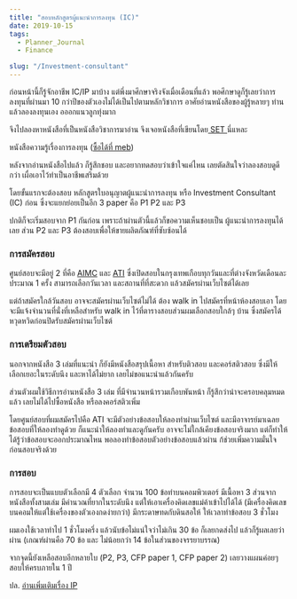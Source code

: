 ```yaml
---
title: "สอบหลักสูตรผู้แนะนำการลงทุน (IC)"
date: 2019-10-15
tags:
  - Planner_Journal
  - Finance

slug: "/Investment-consultant"
---
```




ก่อนหน้านี้ก็รู้จักอาชีพ IC/IP มาบ้าง แต่พึ่งมาศึกษาจริงจังเมื่อเดือนที่แล้ว พอศึกษาดูก็รู้เลยว่าการลงทุนที่ผ่านมา 10 กว่าปีของตัวเองไม่ได้เป็นไปตามหลักวิชาการ อาศัยอ่านหนังสือของผู้รู้หลายๆ ท่านแล้วลองลงทุนเอง อออกแนวลูกทุ่งมาก

จึงไปลองหาหนังสือที่เป็นหนังสือวิชาการมาอ่าน จึงเจอหนังสือที่เขียนโดย[ SET ](https://www.set.or.th/)นี่แหละ

หนังสือความรู้เรื่องการลงทุน ([ซื้อได้ที่ meb](https://www.mebmarket.com/index.php?action=SearchBook&page_no=1&type=tab_author_name&search=ศูนย์ส่งเสริมการพัฒนาความรู้ตลาดทุน&exact_keyword=1))

หลังจากอ่านหนังสือไปแล้ว ก็รู้สึกชอบ และอยากทดสอบว่าเข้าใจแค่ไหน เลยตัดสินใจว่าลองสอบดูดีกว่า เผื่อเอาไว้ทำเป็นอาชีพเสริมด้วย

โดยขั้นแรกจะต้องสอบ หลักสูตรใบอนุญาตผู้แนะนำการลงทุน หรือ Investment Consultant (IC) ก่อน ซึ่งจะแยกย่อยเป็นอีก 3 paper คือ P1 P2 และ P3

ปกติก็จะเริ่มสอบจาก P1 กันก่อน เพราะถ้าผ่านตัวนี้แล้วก็ขอความเห็นชอบเป็น ผู้แนะนำการลงทุนได้เลย ส่วน P2 และ P3 ต้องสอบเพื่อให้ขายผลิตภัณฑ์ที่ซับซ้อนได้

### การสมัครสอบ

ศูนย์สอบจะมีอยู่ 2 ที่คือ [AIMC](https://www.aimc.or.th/center/) และ [ATI](http://www.ati-asco.org/testing_news.php) ซึ่งเปิดสอบในกรุงเทพเกือบทุกวันและที่ต่างจังหวัดเดือนละประมาณ 1 ครั้ง สามารถเลือกวันเวลา และสถานที่ที่สะดวก แล้วสมัครผ่านเว็บไซต์ได้เลย

แต่ถ้าสมัครใกล้วันสอบ อาจจะสมัครผ่านเว็บไซต์ไม่ได้ ต้อง walk in ไปสมัครที่หน้าห้องสอบเอา โดยจะมีแจ้งจำนวนที่นั่งที่เหลือสำหรับ walk in ไว้ที่ตารางสอบส่วนผมเลือกสอบใกล้ๆ บ้าน ซึ่งสมัครได้หวุดหวิดก่อนปิดรับสมัครผ่านเว็บไซต์

### การเตรียมตัวสอบ

นอกจากหนังสือ 3 เล่มที่แนะนำ ก็ยังมีหนังสือสรุปเนื้อหา สำหรับติวสอบ และคอร์สติวสอบ ซึ่งมีให้เลือกเยอะในระดับนึง และหาได้ไม่ยาก เลยไม่ขอแนะนำแล้วกันครับ

ส่วนตัวผมใช้วิธีการอ่านหนังสือ 3 เล่ม ที่มีจำนวนหน้ารวมเกือบพันหน้า ก็รู้สึกว่าน่าจะครอบคลุมหมดแล้ว เลยไม่ได้ไปซื้อหนังสือ หรือลงคอร์สติวเพิ่ม

โดยศูนย์สอบที่ผมสมัครไปคือ ATI จะมีตัวอย่างข้อสอบให้ลองทำผ่านเว็บไซต์ และมีอาจารย์มาเฉลยข้อสอบที่ให้ลองทำดูด้วย ก็แนะนำให้ลองทำและดูกันครับ อาจจะไม่ใกล้เคียงข้อสอบจริงมาก แต่ก็ทำให้ได้รู้ว่าข้อสอบจะออกประมาณไหน พอลองทำข้อสอบตัวอย่างข้อสอบแล้วผ่าน ก้ช่วยเพิ่มความมั่นใจก่อนสอบจริงด้วย

### การสอบ

การสอบจะเป็นแบบตัวเลือกมี 4 ตัวเลือก จำนวน 100 ข้อทำบนคอมพิวเตอร์ มีเนื้อหา 3 ส่วนจากหนังสือทั้งสามเล่ม มีคำนวณที่ยากในระดับนึง แต่ให้เอาเครื่องคิดเลขแม่ค้าเข้าไปได้ได้ (มีเครื่องคิดเลขบนคอมให้แต่ใช้เครื่องของตัวเองกดง่ายกว่า) มีกระดาษทดกับดินสอให้ ให้เวลาทำข้อสอบ 3 ชั่วโมง

ผมเองใช้เวลาทำไป 1 ชั่วโมงครึ่ง แล้วนับข้อไม่แน่ใจว่าไม่เกิน 30 ข้อ ก็เลยกดส่งไป แล้วก็รู้ผลเลยว่าผ่าน (เกณฑ์ผ่านคือ 70 ข้อ และ ไม่น้อยกว่า 14 ข้อในส่วนของจรรยาบรรณ)



จากจุดนี้ยังเหลือสอบอีกหลายใบ (P2, P3, CFP paper 1, CFP paper 2) เลยวางแผนค่อยๆ สอบให้ครบภายใน 1 ปี

ปล. [อ่านเพิ่มเติมเรื่อง IP](https://www.cmsk-academy.com/article/187/whatisip)
